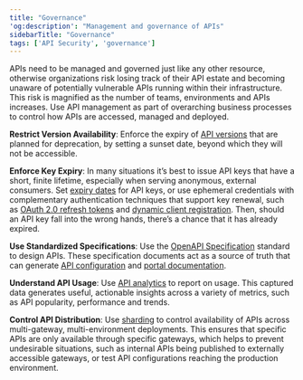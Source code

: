 ```yaml
---
title: "Governance"
'og:description': "Management and governance of APIs"
sidebarTitle: "Governance"
tags: ['API Security', 'governance']
---
```


APIs need to be managed and governed just like any other resource, otherwise organizations risk losing track of their API estate and becoming unaware of potentially vulnerable APIs running within their infrastructure. This risk is magnified as the number of teams, environments and APIs increases. Use API management as part of overarching business processes to control how APIs are accessed, managed and deployed.

**Restrict Version Availability**: Enforce the expiry of [API versions](/getting-started/key-concepts/versioning) that are planned for deprecation, by setting a sunset date, beyond which they will not be accessible.

**Enforce Key Expiry**: In many situations it’s best to issue API keys that have a short, finite lifetime, especially when serving anonymous, external consumers. Set [expiry dates](/basic-config-and-security/control-limit-traffic/key-expiry) for API keys, or use ephemeral credentials with complementary authentication techniques that support key renewal, such as [OAuth 2.0 refresh tokens](/basic-config-and-security/security/authentication-&-authorization/oauth2-0/refresh-token-grant) and [dynamic client registration](/tyk-stack/tyk-developer-portal/enterprise-developer-portal/api-access/dynamic-client-registration). Then, should an API key fall into the wrong hands, there’s a chance that it has already expired.

**Use Standardized Specifications**: Use the [OpenAPI Specification](https://en.wikipedia.org/wiki/OpenAPI_Specification) standard to design APIs. These specification documents act as a source of truth that can generate [API configuration](/getting-started/using-oas-definitions/import-an-oas-api) and [portal documentation](/tyk-apis/tyk-portal-api/portal-documentation#create-documentation).

**Understand API Usage**: Use [API analytics](/tyk-dashboard-analytics) to report on usage. This captured data generates useful, actionable insights across a variety of metrics, such as API popularity, performance and trends.

**Control API Distribution**: Use [sharding](/advanced-configuration/manage-multiple-environments#api-sharding) to control availability of APIs across multi-gateway, multi-environment deployments. This ensures that specific APIs are only available through specific gateways, which helps to prevent undesirable situations, such as internal APIs being published to externally accessible gateways, or test API configurations reaching the production environment.